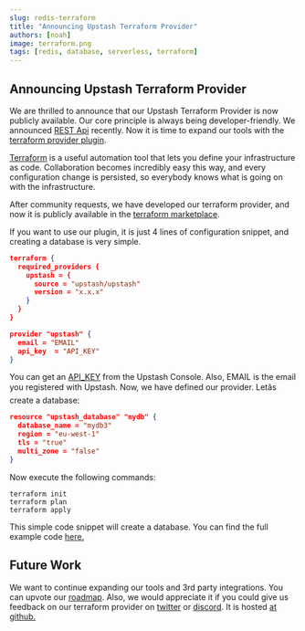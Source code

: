 ```yaml
---
slug: redis-terraform
title: "Announcing Upstash Terraform Provider"
authors: [noah]
image: terraform.png
tags: [redis, database, serverless, terraform]
---
```


## Announcing Upstash Terraform Provider

We are thrilled to announce that our Upstash Terraform Provider is now publicly available. Our core principle is always being developer-friendly. We announced [REST Api](/docs/features/restapi) recently. Now it is time to expand our tools with the [terraform provider plugin](https://github.com/upstash/terraform-provider-upstash).

[Terraform](https://www.terraform.io/) is a useful automation tool that lets you define your infrastructure as code. Collaboration becomes incredibly easy this way, and every configuration change is persisted, so everybody knows what is going on with the infrastructure.

After community requests, we have developed our terraform provider, and now it is publicly available in the [terraform marketplace](https://registry.terraform.io/providers/upstash/upstash/latest).

If you want to use our plugin, it is just 4 lines of configuration snippet, and creating a database is very simple.

```json
terraform {
  required_providers {
    upstash = {
      source = "upstash/upstash"
      version = "x.x.x"
    }
  }
}

provider "upstash" {
  email = "EMAIL"
  api_key  = "API_KEY"
}

```

You can get an [API_KEY](/docs/howto/developerapi) from the Upstash Console. Also, EMAIL is the email you registered with Upstash. Now, we have defined our provider. Letâs create a database:

```json
resource "upstash_database" "mydb" {
  database_name = "mydb3"
  region = "eu-west-1"
  tls = "true"
  multi_zone = "false"
}
```

Now execute the following commands:

```shell
terraform init
terraform plan
terraform apply
```

This simple code snippet will create a database. You can find the full example code [here.](https://github.com/upstash/terraform-provider-upstash/blob/master/examples/main.tf)

## Future Work

We want to continue expanding our tools and 3rd party integrations. You can upvote our [roadmap](https://roadmap.upstash.com/). Also, we would appreciate it if you could give us feedback on our terraform provider on [twitter](https://twitter.com) or [discord](https://upstash.com/discord). It is hosted [at github. ](https://github.com/upstash/terraform-provider-upstash)